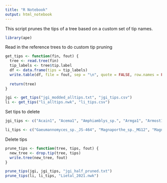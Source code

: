 ```yaml
---
title: "R Notebook"
output: html_notebook
---
```

This script prunes the tips of a tree based on a custom set of tip names.

```r
library(ape)
```

Read in the reference trees to do custom tip pruning
```r
get_tips <- function(fin, fout) {
  tree <- read.tree(fin)
  tip_labels <- tree$tip.label
  df <- data.frame(tips = tip_labels)
  write.table(df, file = fout, sep = "\n", quote = FALSE, row.names = FALSE, col.names = FALSE)
  
  return(tree)
}

jgi <- get_tips("jgi_modded_alltips.txt", "jgi_tips.csv")
li <- get_tips("li_alltips.nwk", "li_tips.csv")
```

Set tips to delete
```r
jgi_tips <- c("Acain1", "Acema1", "Amphiamblys_sp.", "Armga1", "Armost1", "Arnium", "Arxula", "Ascni1", "Aspacu1", "Aspbru1", "Aspcos1", "Aspell1", "Aspergillus_nomius3137_1", "Aspeuc1", "Aspfij1", "Asphet1", "Asphom1", "Aspibe1", "Aspind1", "Aspjap1", "Asplac1", "Aspneo1", "Asppip1", "Asppseute1", "Aspsac1", "Aspscl1", "Aspscle1", "Aspuva1", "Aspvad1", "Aspvio1", "Bimnz1", "Biscogniauxia_sp.", "Cadophora_sp.", "Cadophora_sp.", "Canmem1", "CerAGI", "Cersp1", "Chaetomium_sp.", "Chytriomyces_sp.", "Cladorrhinum_sp.", "Cladorrhinum_sp.", "Coniochaeta_sp.", "Copmar1", "Copmic2", "Coprinopsis_sp.", "Copromyces_sp.", "Cordyceps_sp.", "Crycu1", "Cryte1", "Daldinia_sp.", "Decga1", "Densp1", "Diohu1", "Emericellopsis_sp.", "Endogone_sp", "Erebi1", "Fennellomyces_sp.", "FoxFo5176", "FoxII5", "Fusarium_oxysporum_2", "Fusarium_sp.", "Ganoderma_sp.", "Haplosporangium_sp.", "Haplosporangium_sp.", "Haplosporangium_sp.", "Helsul1", "Hydru2", "Hypoxylon_sp.", "Hypoxylon_sp.", "Hypoxylon_sp.", "Hypoxylon_sp.", "Hypoxylon_sp.", "Hypoxylon_sp.", "Hypoxylon_sp.", "Hypoxylon_sp.", "Hypoxylon_sp.", "Hypoxylon_sp.", "Ilyonectria_sp.", "Ilyonectria_sp.", "Jamsp1", "Lachancea_sp.", "Lacqui1", "Lactifluus_cf.", "Lactifluus_cf.", "Leisp1", "Leotiomycetes_sp.", "Leotiomycetes_sp.", "Leptodontidium_sp.", "Linin1", "Lizem1", "Marfi1", "Maseb1", "Meimi1", "MicG_I_3", "Micmi1", "Morhum1", "Morimp1", "Mortierella_sp.", "Mortierella_sp.", "Mortierella_sp.", "Mortierella_sp.", "Mortierella_sp.", "Mortierella_sp.", "Mortierella_sp.", "Mortierella_sp.", "Mortierella_sp.", "Mortierella_sp.", "Mortierella_sp.", "Mortierella_sp.", "Mortierella_sp.", "Mortierella_sp.", "Mortierella_sp.", "Mycgal1", "Mycosphaerella", "Mytre1", "Nemania_sp.", "Nemania_sp.", "Nemania_sp.", "Orpinomyces_sp.", "Panru1", "Paxam1", "Pecoramyces_sp.", "Peniophora_sp.", "Perma1", "Pestalotiopsis_sp.", "Phlebopus_sp.", "Phyllosticta_sp.", "Piromyces_sp.", "Pisolithus_sp.", "Pleery1", "Plucer1", "Podospora_aff.", "Polbr1", "Pseudogymnoascus_sp.", "Pseudogymnoascus_sp.", "Pseudogymnoascus_sp.", "Pseudogymnoascus_sp.", "Pseudogymnoascus_sp.", "Pseudogymnoascus_sp.", "Pyrenochaeta_sp.", "Rachicladosporium_sp.", "Rhexocercosporidium_sp.", "Rhihy1", "Rhiir2_1", "RhiirA1_1", "RhiirB3", "RhiirC2", "Rhili1", "Rhodotorula_sp.", "Rhodotorula_sp.", "Rhodsp1", "Ricmel1", "Saccharomycetaceae_sp", "Setho1", "Sistotrema_sp.", "Sorhu1", "Stagonospora_sp.", "Suidec1", "Suigr1", "Suihi1", "Suillus_cf.", "Synps1", "Terbo2", "Termitomyces_sp.", "Tescy1", "Thasp1", "Thega1", "Tilwa1", "Trace1", "Traci1", "Tribi1", "Tubbor1", "Umbelopsis_sp.", "Umbra1", "Ustsp1", "Xerba1", "Xylaria_cf.", "Xylaria_cf.", "Xylaria_sp.", "Xylaria_sp.", "Xylaria_sp.", "Xylaria_sp.", "Xylaria_sp.", "Xylaria_sp.", "Xylariaceae_sp.", "Xylariaceae_sp.", "Xylariaceae_sp.", "Xylariaceae_sp.", "Xylariaceae_sp.", "Xylariaceae_sp.", "Xylariaceae_sp.", "Xylariaceae_sp.", "Xylariaceae_sp.", "Xylariales_sp.", "Xylariomycetidae_sp.", "Xylariomycetidae_sp.", "Yarrowia_lipolytica_1", "Gelatoporia")

li_tips <- c("Gaeumannomyces_sp._JS-464", "Magnaporthe_sp._MG12", "Magnaporthe_sp._MG03", "Magnaporthe_sp._MG07", "Magnaporthe_sp._MG05", "Magnaporthe_sp._MG08", "Raffaelea_sp._RL272", "Juglanconis_sp._DMW523", "Nectria_sp._B-13", "Fusarium_sp._FIESC_12", "Fusarium_sp._FIESC_28", "Fusarium_sp._JS626", "Fusarium_sp._Na10", "Fusarium_sp._FSSC_6", "Fusarium_sp._JS1030", "Epichloe_sp._AL9924", "Tolypocladium_sp._Salcha_MEA-2", "Tolypocladium_sp._Sup5_PDA-1", "Ophiocordyceps_sp._camponoti-leonardi", "Ophiocordyceps_sp._camponoti-saundersi", "Cordyceps_sp._RAO-2017", "Lecanicillium_sp._MT-2017a", "Lecanicillium_sp._LEC01", "Escovopsis_sp._AC", "Escovopsis_sp._Ae724", "Escovopsis_sp._Ae720", "Escovopsis_sp._Ae733", "Escovopsis_sp._TC", "Colletotrichum_sp._JS-367", "Xylaria_sp._MSU_SB201401", "Xylaria_sp._JS573", "Hypoxylon_sp._EC38", "Hypoxylon_sp._CO27-5", "Hypoxylon_sp._E7406B", "Daldinia_sp._EC12", "Hypoxylon_sp._CI-4A", "Pestalotiopsis_sp._JCM_9685", "Cadophora_sp._DSE1049", "Helotiales_sp._F229", "Phialophora_cf._hyalina_BP_5553", "Rutstroemia_sp._NJR-2017a_BBW", "Rutstroemia_sp._NJR-2017a_WRK4", "Rutstroemia_sp._NJR-2017a_BVV2", "Pseudogymnoascus_sp._VKM_F-4515_FW-2607", "Pseudogymnoascus_sp._VKM_F-4517_FW-2822", "Pseudogymnoascus_sp._BL308", "Pseudogymnoascus_sp._23342-1-I1", "Pseudogymnoascus_sp._VKM_F-4520_FW-2644", "Pseudogymnoascus_sp._VKM_F-4518_FW-2643", "Pseudogymnoascus_sp._VKM_F-4281_FW-2241", "Pseudogymnoascus_sp._04NY16", "Pseudogymnoascus_sp._24MN13", "Pseudogymnoascus_sp._VKM_F-103", "Pseudogymnoascus_sp._VKM_F-4519_FW-2642", "Pseudogymnoascus_sp._05NY08", "Pseudogymnoascus_sp._03VT05", "Pseudogymnoascus_sp._WSF_3629", "Pseudogymnoascus_sp._VKM_F-4513_FW-928", "Pseudogymnoascus_sp._VKM_F-4246", "Pseudogymnoascus_sp._BL549", "Pseudogymnoascus_sp._VKM_F-3775", "Pseudogymnoascus_sp._VKM_F-4516_FW-969", "Pseudogymnoascus_sp._VKM_F-4514_FW-929", "Pseudogymnoascus_sp._VKM_F-3557", "Pseudogymnoascus_sp._VKM_F-3808", "Wickerhamomyces_sp._YB_2243", "Crepidotus_sp._BD2015", "Tricholoma_sp._MG99", "Tricholoma_sp._MG77", "Termitomyces_sp._MG16", "Termitomyces_sp._MG148", "Termitomyces_sp._J132", "Termitomyces_sp._MG145", "Termitomyces_sp._JCM_13351", "Collybia_sp._MG36", "Leucoagaricus_sp._SymC.cos", "Agaricales_sp._HM26F1", "Fibularhizoctonia_sp._CBS_109695", "Boletus_sp._MG95", "Boletus_sp._MG55", "Suillus_sp._MG131", "Rhizopogon_sp._AM2018a", "Ganoderma_sp._BRIUMSc", "Trametes_sp._AH282", "Sarcodon_sp._MG97", "Lactarius_sp._MG50", "Russula_sp._MG48", "Lactarius_sp._MG121", "Peniophora_sp._CONT", "Peniophora_sp._CBMAI_1063", "Dentipellis_sp._KUC8613", "Albatrellus_sp._MG142", "Ramaria_sp._MG151", "Gomphus_sp._MG54", "Ramaria_cf._rubripermanens", "Cryptococcus_cf._gattii", "Cryptococcus_sp._DSM_27421", "Cryptococcus_sp._JCM_24511", "Pseudozyma_sp._F8B2", "Moesziomyces_sp._F16C1", "Moesziomyces_sp._F5C1", "Malassezia_sp.", "Moniliella_sp._wahieum", "Rhodotorula_sp._CCFEE_5036", "Rhodotorula_sp._JG1b", "Rhodotorula_sp._FNED722", "Gongronella_sp._w5", "Endogone_sp._FLASF59071", "Rhizophagus_sp._MUCL_43196", "Zoopage_sp._CTAll", "Ichthyosporea_sp._XGB_2017a", "Nematocida_sp._ERTm5", "Nematocida_sp._1", "Amphiamblys_sp._WSBS2006", "Spizellomyces_sp._palustris", "Piromyces_sp._E2", "Curvularia_sp._IFB-Z10", "Pyrenochaeta_sp._DS3sAY3a", "Pyrenochaeta_sp._UM_256", "Shiraia_sp._slf14", "Paraphoma_sp._B47-9", "Pleosporales_sp._UM_1110_2012", "Stagonospora_sp._SRC1lsM3a", "Rachicladosporium_sp._CCFEE_5018", "Cladosporium_sp._SL-16", "Preussia_sp._BSL10", "Mycosphaerella_sp._PB-2012b", "Mycosphaerella_sp._Ston1", "Cercospora_cf._sigesbeckiae", "Aureobasidium_sp._FSWF8-4", "Eurotiomycetes_sp.", "Herpotrichiellaceae_sp._UM238", "Blastomyces_sp._MA-2018", "Emmonsia_sp._CAC-2015a", "Byssochlamys_sp._BYSS01", "Aspergillus_sp._Z5", "Aspergillus_sp._MA_6037", "Eurotiomycetes_sp._MA_6039", "Eurotiomycetes_sp._MA_6038", "Penicillium_sp._MA_6040", "Penicillium_sp._HKF2", "Penicillium_sp._CF05", "Penicillium_sp._MA_6036", "Byssochlamys_sp._AF001")
```

Delete tips
```r
prune_tips <- function(tree, tips, fout) {
  new_tree <- drop.tip(tree, tips)
  write.tree(new_tree, fout)
}

prune_tips(jgi, jgi_tips, "jgi_half_pruned.txt")
prune_tips(li, li_tips, "Lietal_2021.nwk")
```